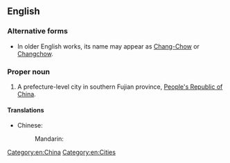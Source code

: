 ==English==
{{wikipedia}}

===Alternative forms===
* In older English works, its name may appear as [[Chang-Chow]] or [[Changchow]].

===Proper noun===
{{en-proper noun}}

# A prefecture-level city in southern Fujian province, [[People's Republic of China]].

====Translations====
{{trans-top|a city of China}}
* Chinese:
*: Mandarin: {{t+|cmn|漳州|tr=Zhāngzhōu|sc=Hani}}
{{trans-mid}}
{{trans-bottom}}

[[Category:en:China]]
[[Category:en:Cities]]